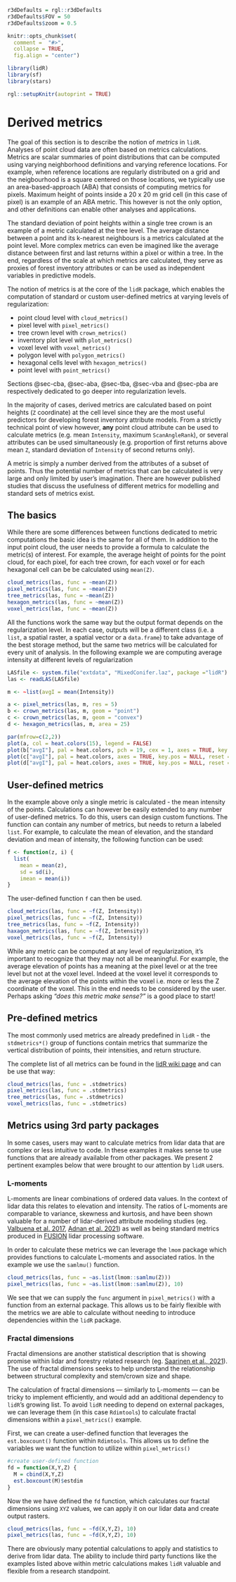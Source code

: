 ```r
r3dDefaults = rgl::r3dDefaults
r3dDefaults$FOV = 50
r3dDefaults$zoom = 0.5

knitr::opts_chunk$set(
  comment =  "#>", 
  collapse = TRUE,
  fig.align = "center")

library(lidR)
library(sf)
library(stars)

rgl::setupKnitr(autoprint = TRUE)
```

# Derived metrics {#sec-metrics}

The goal of this section is to describe the notion of *metrics* in `lidR`. Analyses of point cloud data are often based on metrics calculations. Metrics are scalar summaries of point distributions that can be computed using varying neighborhood definitions and varying reference locations. For example, when reference locations are regularly distributed on a grid and the neigbourhood is a square centered on those locations, we typically use an area-based-approach (ABA) that consists of computing metrics for pixels. Maximum height of points inside a 20 x 20 m grid cell (in this case of pixel) is an example of an ABA metric. This however is not the only option, and other definitions can enable other analyses and applications.

The standard deviation of point heights within a single tree crown is an example of a metric calculated at the tree level. The average distance between a point and its k-nearest neighbours is a metrics calculated at the point level. More complex metrics can even be imagined like the average distance between first and last returns within a pixel or within a tree. In the end, regardless of the scale at which metrics are calculated, they serve as proxies of forest inventory attributes or can be used as independent variables in predictive models.

The notion of metrics is at the core of the `lidR` package, which enables the computation of standard or custom user-defined metrics at varying levels of regularization:

-   point cloud level with `cloud_metrics()`
-   pixel level with `pixel_metrics()`
-   tree crown level with `crown_metrics()`
-   inventory plot level with `plot_metrics()`
-   voxel level with `voxel_metrics()`
-   polygon level with `polygon_metrics()`
-   hexagonal cells level with `hexagon_metrics()`
-   point level with `point_metrics()`

Sections @sec-cba, @sec-aba, @sec-tba, @sec-vba and @sec-pba are respectively dedicated to go deeper into regularization levels.

In the majority of cases, derived metrics are calculated based on point heights (`Z` coordinate) at the cell level since they are the most useful predictors for developing forest inventory attribute models. From a strictly technical point of view however, **any** point cloud attribute can be used to calculate metrics (e.g. mean `Intensity`, maximum `ScanAngleRank`), or several attributes can be used simultaneously (e.g. proportion of first returns above mean `Z`, standard deviation of `Intensity` of second returns only).

A metric is simply a number derived from the attributes of a subset of points. Thus the potential number of metrics that can be calculated is very large and only limited by user's imagination. There are however published studies that discuss the usefulness of different metrics for modelling and standard sets of metrics exist.

## The basics {#sec-metrics-basics}

While there are some differences between functions dedicated to metric computations the basic idea is the same for all of them. In addition to the input point cloud, the user needs to provide a formula to calculate the metric(s) of interest. For example, the average height of points for the point cloud, for each pixel, for each tree crown, for each voxel or for each hexagonal cell can be be calculated using `mean(Z)`.

``` r
cloud_metrics(las, func = ~mean(Z))
pixel_metrics(las, func = ~mean(Z))
tree_metrics(las, func = ~mean(Z))
hexagon_metrics(las, func = ~mean(Z))
voxel_metrics(las, func = ~mean(Z))
```

All the functions work the same way but the output format depends on the regularization level. In each case, outputs will be a different class (i.e. a `list`, a spatial raster, a spatial vector or a `data.frame`) to take advantage of the best storage method, but the same two metrics will be calculated for every unit of analysis. In the following example we are computing average intensity at different levels of regularization

```r
LASfile <- system.file("extdata", "MixedConifer.laz", package ="lidR")
las <- readLAS(LASfile)

m <- ~list(avgI = mean(Intensity))

a <- pixel_metrics(las, m, res = 5)
b <- crown_metrics(las, m, geom = "point")
c <- crown_metrics(las, m, geom = "convex")
d <- hexagon_metrics(las, m, area = 25)

par(mfrow=c(2,2))
plot(a, col = heat.colors(15), legend = FALSE)
plot(b["avgI"], pal = heat.colors, pch = 19, cex = 1, axes = TRUE, key.pos = NULL, reset = FALSE)
plot(c["avgI"], pal = heat.colors, axes = TRUE, key.pos = NULL, reset = FALSE)
plot(d["avgI"], pal = heat.colors, axes = TRUE, key.pos = NULL, reset = FALSE)
```

## User-defined metrics {#sec-metrics-user-defined}

In the example above only a single metric is calculated - the mean intensity of the points. Calculations can however be easily extended to any number of user-defined metrics. To do this, users can design custom functions. The function can contain any number of metrics, but needs to return a labeled `list`. For example, to calculate the mean of elevation, and the standard deviation and mean of intensity, the following function can be used:

```r
f <- function(z, i) {
  list(
    mean = mean(z), 
    sd = sd(i),
    imean = mean(i))
}
```

The user-defined function `f` can then be used.

``` r
cloud_metrics(las, func = ~f(Z, Intensity))
pixel_metrics(las, func = ~f(Z, Intensity))
tree_metrics(las, func = ~f(Z, Intensity))
haxagon_metrics(las, func = ~f(Z, Intensity))
voxel_metrics(las, func = ~f(Z, Intensity))
```

While any metric can be computed at any level of regularization, it's important to recognize that they may not all be meaningful. For example, the average elevation of points has a meaning at the pixel level or at the tree level but not at the voxel level. Indeed at the voxel level it corresponds to the average elevation of the points within the voxel i.e. more or less the Z coordinate of the voxel. This in the end needs to be considered by the user. Perhaps asking *"does this metric make sense?"* is a good place to start!

## Pre-defined metrics {#sec-metrics-pre-defined}

The most commonly used metrics are already predefined in `lidR` - the `stdmetrics*()` group of functions contain metrics that summarize the vertical distribution of points, their intensities, and return structure.

The complete list of all metrics can be found in the [lidR wiki page](https://github.com/Jean-Romain/lidR/wiki/stdmetrics) and can be use that way:

``` r
cloud_metrics(las, func = .stdmetrics)
pixel_metrics(las, func = .stdmetrics)
tree_metrics(las, func = .stdmetrics)
voxel_metrics(las, func = .stdmetrics)
```

## Metrics using 3rd party packages {#sec-metrics-3rd-party}

In some cases, users may want to calculate metrics from lidar data that are complex or less intuitive to code. In these examples it makes sense to use functions that are already available from other packages. We present 2 pertinent examples below that were brought to our attention by `lidR` users.

### L-moments {#sec-metrics-lmom}

L-moments are linear combinations of ordered data values. In the context of lidar data this relates to elevation and intensity. The ratios of L-moments are comparable to variance, skewness and kurtosis, and have been shown valuable for a number of lidar-derived attribute modeling studies (eg. [Valbuena et al. 2017](https://www.sciencedirect.com/science/article/abs/pii/S0034425716303960?via%3Dihub), [Adnan et al. 2021](https://www.sciencedirect.com/science/article/pii/S0034425721001826?dgcid=coauthor)) as well as being standard metrics produced in [FUSION](http://forsys.cfr.washington.edu/fusion/fusion_overview.html) lidar processing software.

In order to calculate these metrics we can leverage the `lmom` package which provides functions to calculate L-moments and associated ratios. In the example we use the `samlmu()` function.

``` r
cloud_metrics(las, func = ~as.list(lmom::samlmu(Z)))
pixel_metrics(las, func = ~as.list(lmom::samlmu(Z)), 10) 
```

We see that we can supply the `func` argument in `pixel_metrics()` with a function from an external package. This allows us to be fairly flexible with the metrics we are able to calculate without needing to introduce dependencies within the `lidR` package.

### Fractal dimensions {#sec-metrics-fractal-dims}

Fractal dimensions are another statistical description that is showing promise within lidar and forestry related research (eg. [Saarinen et al., 2021](https://doi.org/10.1002/ece3.7216)). The use of fractal dimensions seeks to help understand the relationship between structural complexity and stem/crown size and shape.

The calculation of fractal dimensions — similarly to L-moments — can be tricky to implement efficiently, and would add an additional dependency to `lidR`'s growing list. To avoid `lidR` needing to depend on external packages, we can leverage them (in this case `Rdimtools`) to calculate fractal dimensions within a `pixel_metrics()` example.

First, we can create a user-defined function that leverages the `est.boxcount()` function within `Rdimtools`. This allows us to define the variables we want the function to utilize within `pixel_metrics()`

``` r
#create user-defined function
fd = function(X,Y,Z) {
  M = cbind(X,Y,Z)
  est.boxcount(M)$estdim
}
```

Now the we have defined the `fd` function, which calculates our fractal dimensions using `XYZ` values, we can apply it on our lidar data and create output rasters.

``` r
cloud_metrics(las, func = ~fd(X,Y,Z), 10)
pixel_metrics(las, func = ~fd(X,Y,Z), 10)
```

There are obviously many potential calculations to apply and statistics to derive from lidar data. The ability to include third party functions like the examples listed above within metric calculations makes `lidR` valuable and flexible from a research standpoint.
